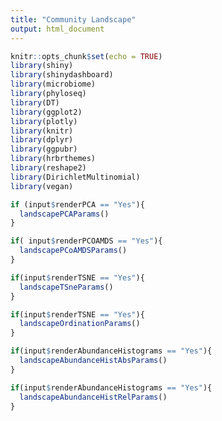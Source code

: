 ```yaml
---
title: "Community Landscape"
output: html_document
---
```

```r
knitr::opts_chunk$set(echo = TRUE)
library(shiny)
library(shinydashboard)
library(microbiome)
library(phyloseq)
library(DT)
library(ggplot2)
library(plotly)
library(knitr)
library(dplyr)
library(ggpubr)
library(hrbrthemes)
library(reshape2)
library(DirichletMultinomial)
library(vegan)
```


```r
if (input$renderPCA == "Yes"){
  landscapePCAParams()
}
```
```r
if( input$renderPCOAMDS == "Yes"){
  landscapePCoAMDSParams()
}
```
```r
if(input$renderTSNE == "Yes"){
  landscapeTSneParams()
}
```
```r
if(input$renderTSNE == "Yes"){
  landscapeOrdinationParams()
}
```
```r
if(input$renderAbundanceHistograms == "Yes"){
  landscapeAbundanceHistAbsParams()
}
```
```r
if(input$renderAbundanceHistograms == "Yes"){
  landscapeAbundanceHistRelParams()
}
```